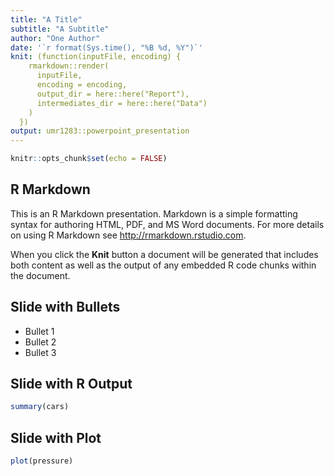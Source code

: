 ```yaml
---
title: "A Title"
subtitle: "A Subtitle"
author: "One Author"
date: '`r format(Sys.time(), "%B %d, %Y")`'
knit: (function(inputFile, encoding) {
    rmarkdown::render(
      inputFile,
      encoding = encoding, 
      output_dir = here::here("Report"),
      intermediates_dir = here::here("Data")
    )
  })
output: umr1283::powerpoint_presentation
---
```


```r
knitr::opts_chunk$set(echo = FALSE)
```

## R Markdown

This is an R Markdown presentation. Markdown is a simple formatting syntax for authoring HTML, PDF, and MS Word documents. For more details on using R Markdown see <http://rmarkdown.rstudio.com>.

When you click the **Knit** button a document will be generated that includes both content as well as the output of any embedded R code chunks within the document.

## Slide with Bullets

- Bullet 1
- Bullet 2
- Bullet 3

## Slide with R Output

```r
summary(cars)
```

## Slide with Plot

```r
plot(pressure)
```

